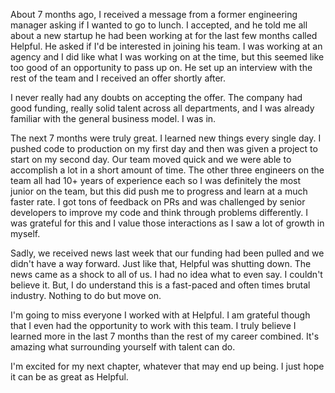 About 7 months ago, I received a message from a former engineering manager asking if I wanted to go to lunch. I accepted, and he told me all about a new startup he had been working at for the last few months called Helpful. He asked if I'd be interested in joining his team. I was working at an agency and I did like what I was working on at the time, but this seemed like too good of an opportunity to pass up on. He set up an interview with the rest of the team and I received an offer shortly after.

I never really had any doubts on accepting the offer. The company had good funding, really solid talent across all departments, and I was already familiar with the general business model. I was in.

The next 7 months were truly great. I learned new things every single day. I pushed code to production on my first day and then was given a project to start on my second day. Our team moved quick and we were able to accomplish a lot in a short amount of time. The other three engineers on the team all had 10+ years of experience each so I was definitely the most junior on the team, but this did push me to progress and learn at a much faster rate. I got tons of feedback on PRs and was challenged by senior developers to improve my code and think through problems differently. I was grateful for this and I value those interactions as I saw a lot of growth in myself.

Sadly, we received news last week that our funding had been pulled and we didn't have a way forward. Just like that, Helpful was shutting down. The news came as a shock to all of us. I had no idea what to even say. I couldn't believe it. But, I do understand this is a fast-paced and often times brutal industry. Nothing to do but move on.

I'm going to miss everyone I worked with at Helpful. I am grateful though that I even had the opportunity to work with this team. I truly believe I learned more in the last 7 months than the rest of my career combined. It's amazing what surrounding yourself with talent can do.

I'm excited for my next chapter, whatever that may end up being. I just hope it can be as great as Helpful.
